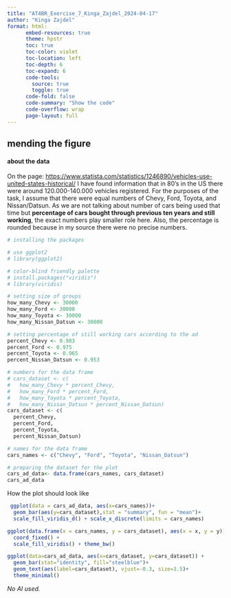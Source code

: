 ```yaml
---
title: "AT4BR_Exercise_7_Kinga_Zajdel_2024-04-17"
author: "Kinga Zajdel"
format: html:
      embed-resources: true
      theme: hpstr
      toc: true
      toc-color: violet
      toc-location: left
      toc-depth: 6
      toc-expand: 6
      code-tools:
        source: true
        toggle: true
      code-fold: false
      code-summary: "Show the code"
      code-overflow: wrap
      page-layout: full
---
```


## mending the figure

#### about the data

On the page: <https://www.statista.com/statistics/1246890/vehicles-use-united-states-historical/> I have found information that in 80's in the US there were around 120.000-140.000 vehicles registered. For the purposes of the task, I assume that there were equal numbers of Chevy, Ford, Toyota, and Nissan/Datsun. As we are not talking about number of cars being used that time but **percentage of cars bought through previous ten years and still working**, the exact numbers play smaller role here.
Also, the percentage is rounded because in my source there were no precise numbers.

```r
# installing the packages

# use ggplot2
# library(ggplot2)

# color-blind friendly palette
# install.packages("viridis")
# library(viridis)

```
```r
# setting size of groups
how_many_Chevy <- 30000
how_many_Ford <- 30000
how_many_Toyota <- 30000
how_many_Nissan_Datsun <- 30000

# setting percentage of still working cars according to the ad
percent_Chevy <- 0.983
percent_Ford <- 0.975
percent_Toyota <- 0.965
percent_Nissan_Datsun <- 0.953

# numbers for the data frame
# cars_dataset <- c(
#   how_many_Chevy * percent_Chevy,
#   how_many_Ford * percent_Ford,
#   how_many_Toyota * percent_Toyota,
#   how_many_Nissan_Datsun * percent_Nissan_Datsun)
cars_dataset <- c(
  percent_Chevy,
  percent_Ford,
  percent_Toyota,
  percent_Nissan_Datsun)

# names for the data frame
cars_names <- c("Chevy", "Ford", "Toyota", "Nissan_Datsun")

# preparing the dataset for the plot
cars_ad_data<- data.frame(cars_names, cars_dataset) 
cars_ad_data 

```

How the plot should look like

```r
 ggplot(data = cars_ad_data, aes(x=cars_names))+
  geom_bar(aes(y=cars_dataset),stat = "summary", fun = "mean")+
  scale_fill_viridis_d() + scale_x_discrete(limits = cars_names)
```



```r
ggplot(data.frame(x = cars_names, y = cars_dataset), aes(x = x, y = y)) +
  coord_fixed() +
  scale_fill_viridis() + theme_bw()

```

```r
ggplot(data=cars_ad_data, aes(x=cars_dataset, y=cars_dataset)) +
  geom_bar(stat="identity", fill="steelblue")+
  geom_text(aes(label=cars_dataset), vjust=-0.3, size=3.5)+
  theme_minimal()

```

*No AI used.*
